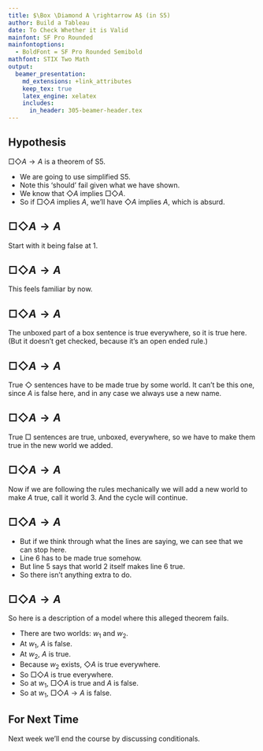 ```yaml
---
title: $\Box \Diamond A \rightarrow A$ (in S5)
author: Build a Tableau
date: To Check Whether it is Valid
mainfont: SF Pro Rounded
mainfontoptions:
  - BoldFont = SF Pro Rounded Semibold
mathfont: STIX Two Math
output: 
  beamer_presentation:
    md_extensions: +link_attributes
    keep_tex: true
    latex_engine: xelatex
    includes:
      in_header: 305-beamer-header.tex
---
```


## Hypothesis

$\Box \Diamond A \rightarrow A$ is a theorem of S5.

- We are going to use simplified S5. \pause
- Note this 'should' fail given what we have shown.
- We know that $\Diamond A$ implies $\Box \Diamond A$.
- So if $\Box \Diamond A$ implies $A$, we'll have $\Diamond A$ implies $A$, which is absurd.


## $\Box \Diamond A \rightarrow A$

\begin{oltableau}
[\pFmla{\False}{\Box \Diamond A \rightarrow A}{1}, just = \TAss,
]
\end{oltableau}

\bigskip

Start with it being false at 1.

## $\Box \Diamond A \rightarrow A$

\begin{oltableau}
[\pFmla{\False}{\Box \Diamond A \rightarrow A}{1}, checked, just = \TAss,
  [\pFmla{\True}{\Box \Diamond A}{1}, just = {\TRule{\False}{\rightarrow}[1]}
    [\pFmla{\False}{A}{1}, just = {\TRule{\False}{\rightarrow}[1]}
    ]
  ]
]
\end{oltableau}

\bigskip

This feels familiar by now.

## $\Box \Diamond A \rightarrow A$

\begin{oltableau}
[\pFmla{\False}{\Box \Diamond A \rightarrow A}{1}, checked, just = \TAss,
  [\pFmla{\True}{\Box \Diamond A}{1}, just = {\TRule{\False}{\rightarrow}[1]}
    [\pFmla{\False}{A}{1}, just = {\TRule{\False}{\rightarrow}[1]}
      [\pFmla{\True}{\Diamond A}{1}, just = {\TRule{\True}{\Box}[2]}
      ]
    ]
  ]
]
\end{oltableau}

\bigskip

The unboxed part of a box sentence is true everywhere, so it is true here. (But it doesn't get checked, because it's an open ended rule.)

## $\Box \Diamond A \rightarrow A$

\begin{oltableau}
[\pFmla{\False}{\Box \Diamond A \rightarrow A}{1}, checked, just = \TAss,
  [\pFmla{\True}{\Box \Diamond A}{1}, just = {\TRule{\False}{\rightarrow}[1]}
    [\pFmla{\False}{A}{1}, just = {\TRule{\False}{\rightarrow}[1]}
      [\pFmla{\True}{\Diamond A}{1}, checked, just = {\TRule{\True}{\Box}[2]}
        [\pFmla{\True}{A}{2}, just = {\TRule{\True}{\Diamond}[4]}
        ]
      ]
    ]
  ]
]
\end{oltableau}

\bigskip

True $\Diamond$ sentences have to be made true by some world. It can't be this one, since $A$ is false here, and in any case we always use a new name.

## $\Box \Diamond A \rightarrow A$

\begin{oltableau}
[\pFmla{\False}{\Box \Diamond A \rightarrow A}{1}, checked, just = \TAss,
  [\pFmla{\True}{\Box \Diamond A}{1}, just = {\TRule{\False}{\rightarrow}[1]}
    [\pFmla{\False}{A}{1}, just = {\TRule{\False}{\rightarrow}[1]}
      [\pFmla{\True}{\Diamond A}{1}, checked, just = {\TRule{\True}{\Box}[2]}
        [\pFmla{\True}{A}{2}, just = {\TRule{\True}{\Diamond}[4]}
          [\pFmla{\True}{\Diamond A}{2}, just = {\TRule{\True}{\Box}[2]}
          ]
        ]
      ]
    ]
  ]
]
\end{oltableau}

\bigskip

True $\Box$ sentences are true, unboxed, everywhere, so we have to make them true in the new world we added.

## $\Box \Diamond A \rightarrow A$

\begin{oltableau}
[\pFmla{\False}{\Box \Diamond A \rightarrow A}{1}, checked, just = \TAss,
  [\pFmla{\True}{\Box \Diamond A}{1}, just = {\TRule{\False}{\rightarrow}[1]}
    [\pFmla{\False}{A}{1}, just = {\TRule{\False}{\rightarrow}[1]}
      [\pFmla{\True}{\Diamond A}{1}, checked, just = {\TRule{\True}{\Box}[2]}
        [\pFmla{\True}{A}{2}, just = {\TRule{\True}{\Diamond}[4]}
          [\pFmla{\True}{\Diamond A}{2}, just = {\TRule{\True}{\Box}[2]}
          ]
        ]
      ]
    ]
  ]
]
\end{oltableau}

\bigskip

Now if we are following the rules mechanically we will add a new world to make $A$ true, call it world 3. And the cycle will continue.

## $\Box \Diamond A \rightarrow A$

\begin{oltableau}
[\pFmla{\False}{\Box \Diamond A \rightarrow A}{1}, checked, just = \TAss,
  [\pFmla{\True}{\Box \Diamond A}{1}, just = {\TRule{\False}{\rightarrow}[1]}
    [\pFmla{\False}{A}{1}, just = {\TRule{\False}{\rightarrow}[1]}
      [\pFmla{\True}{\Diamond A}{1}, checked, just = {\TRule{\True}{\Box}[2]}
        [\pFmla{\True}{A}{2}, just = {\TRule{\True}{\Diamond}[4]}
          [\pFmla{\True}{\Diamond A}{2}, just = {\TRule{\True}{\Box}[2]}
          ]
        ]
      ]
    ]
  ]
]
\end{oltableau}

\bigskip

- But if we think through what the lines are saying, we can see that we can stop here.
- Line 6 has to be made true somehow.
- But line 5 says that world 2 itself makes line 6 true.
- So there isn't anything extra to do.

## $\Box \Diamond A \rightarrow A$

So here is a description of a model where this alleged theorem fails.

- There are two worlds: $w_1$ and $w_2$.
- At $w_1$, $A$ is false.
- At $w_2$, $A$ is true.
- Because $w_2$ exists, $\Diamond A$ is true everywhere.
- So $\Box \Diamond A$ is true everywhere.
- So at $w_1$, $\Box \Diamond A$ is true and $A$ is false.
- So at $w_1$, $\Box \Diamond A \rightarrow A$ is false.

## For Next Time

Next week we'll end the course by discussing conditionals.